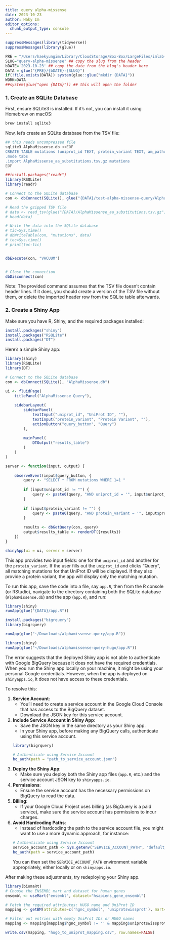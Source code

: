 ```yaml
---
title: query alpha-missense 
date: 2023-10-23
author: Haky Im
editor_options: 
  chunk_output_type: console
---
```



```r
suppressMessages(library(tidyverse))
suppressMessages(library(glue))

PRE = "/Users/haekyungim/Library/CloudStorage/Box-Box/LargeFiles/imlab-data/data-Github/web-data"
SLUG="query-alpha-missense" ## copy the slug from the header
bDATE='2023-10-23' ## copy the date from the blog's header here
DATA = glue("{PRE}/{bDATE}-{SLUG}")
if(!file.exists(DATA)) system(glue::glue("mkdir {DATA}"))
WORK=DATA
##system(glue("open {DATA}")) ## this will open the folder 
```


### 1. Create an SQLite Database

First, ensure SQLite3 is installed. If it's not, you can install it using Homebrew on macOS:

```bash
brew install sqlite3
```

Now, let's create an SQLite database from the TSV file:

```bash
## this needs uncompressed file
sqlite3 AlphaMissense.db <<EOF
CREATE TABLE mutations (uniprot_id TEXT, protein_variant TEXT, am_pathogenicity REAL, am_class TEXT);
.mode tabs
.import AlphaMissense_aa_substitutions.tsv.gz mutations
EOF
```

```r
##install.packages("readr")
library(RSQLite)
library(readr)

# Connect to the SQLite database
con <- dbConnect(SQLite(), glue("{DATA}/test-alpha-missense-query/AlphaMissense.db"))

# Read the gzipped TSV file
# data <- read_tsv(glue("{DATA}/AlphaMissense_aa_substitutions.tsv.gz"),skip=3)
# head(data)

# Write the data into the SQLite database
# tic=Sys.time()
# dbWriteTable(con, "mutations", data)
# toc=Sys.time()
# print(toc-tic)


dbExecute(con, "VACUUM")


# Close the connection
dbDisconnect(con)

```


Note: The provided command assumes that the TSV file doesn't contain header lines. If it does, you should create a version of the TSV file without them, or delete the imported header row from the SQLite table afterwards.

### 2. Create a Shiny App

Make sure you have R, Shiny, and the required packages installed:

```r
install.packages("shiny")
install.packages("RSQLite")
install.packages("DT")
```

Here's a simple Shiny app:

```r
library(shiny)
library(RSQLite)
library(DT)

# Connect to the SQLite database
con <- dbConnect(SQLite(), "AlphaMissense.db")

ui <- fluidPage(
    titlePanel("AlphaMissense Query"),
    
    sidebarLayout(
        sidebarPanel(
            textInput("uniprot_id", "UniProt ID", ""),
            textInput("protein_variant", "Protein Variant", ""),
            actionButton("query_button", "Query")
        ),
        
        mainPanel(
            DTOutput("results_table")
        )
    )
)

server <- function(input, output) {
    
    observeEvent(input$query_button, {
        query <- "SELECT * FROM mutations WHERE 1=1 "
        
        if (input$uniprot_id != "") {
            query <- paste0(query, "AND uniprot_id = '", input$uniprot_id, "' ")
        }
        
        if (input$protein_variant != "") {
            query <- paste0(query, "AND protein_variant = '", input$protein_variant, "'")
        }
        
        results <- dbGetQuery(con, query)
        output$results_table <- renderDT({results})
    })
}

shinyApp(ui = ui, server = server)
```

This app provides two input fields: one for the `uniprot_id` and another for the `protein_variant`. If the user fills out the `uniprot_id` and clicks "Query", all matching mutations for that UniProt ID will be displayed. If they also provide a protein variant, the app will display only the matching mutation.

To run this app, save the code into a file, say `app.R`, then from the R console (or RStudio), navigate to the directory containing both the SQLite database (`AlphaMissense.db`) and the app (`app.R`), and run:

```r
library(shiny)
runApp(glue("{DATA}/app.R"))
```

```r

install.packages("bigrquery")
library(bigrquery)

```

```r
runApp(glue("~/Downloads/alphamissense-query/app.R"))
```


```r
library(shiny)
runApp(glue("~/Downloads/alphamissense-query-hugo/app.R"))
```



The error suggests that the deployed Shiny app is not able to authenticate with Google BigQuery because it does not have the required credentials. When you run the Shiny app locally on your machine, it might be using your personal Google credentials. However, when the app is deployed on `shinyapps.io`, it does not have access to these credentials.

To resolve this:

1. **Service Account**: 
   - You'll need to create a service account in the Google Cloud Console that has access to the BigQuery dataset.
   - Download the JSON key for this service account.

2. **Include Service Account in Shiny App**:
   - Save the JSON key in the same directory as your Shiny app.
   - In your Shiny app, before making any BigQuery calls, authenticate using this service account.

   ```R
   library(bigrquery)
   
   # Authenticate using Service Account
   bq_auth(path = "path_to_service_account.json")
   ```

3. **Deploy the Shiny App**:
   - Make sure you deploy both the Shiny app files (`app.R`, etc.) and the service account JSON key to `shinyapps.io`.

4. **Permissions**:
   - Ensure the service account has the necessary permissions on BigQuery to read the data.

5. **Billing**:
   - If your Google Cloud Project uses billing (as BigQuery is a paid service), make sure the service account has permissions to incur charges.

6. **Avoid Hardcoding Paths**:
   - Instead of hardcoding the path to the service account file, you might want to use a more dynamic approach, for instance:

   ```R
   # Authenticate using Service Account
   service_account_path <- Sys.getenv("SERVICE_ACCOUNT_PATH", "default_service_account.json")
   bq_auth(path = service_account_path)
   ```

   You can then set the `SERVICE_ACCOUNT_PATH` environment variable appropriately, either locally or on `shinyapps.io`.

After making these adjustments, try redeploying your Shiny app.

```r
library(biomaRt)
# Choose the ENSEMBL mart and dataset for human genes
ensembl <- useMart("ensembl", dataset="hsapiens_gene_ensembl")

# Fetch the required attributes: HUGO name and UniProt ID
mapping <- getBM(attributes=c('hgnc_symbol', 'uniprotswissprot'), mart=ensembl)

# Filter out entries with empty UniProt IDs or HUGO names
mapping <- mapping[mapping$hgnc_symbol != '' & mapping$uniprotswissprot != '', ]

write.csv(mapping, "hugo_to_uniprot_mapping.csv", row.names=FALSE)

```

